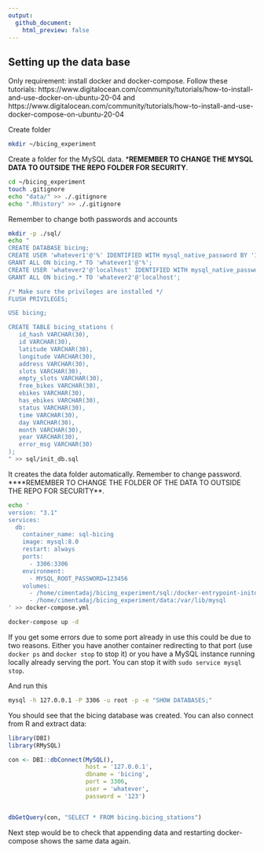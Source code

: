```yaml
---
output:
  github_document:
    html_preview: false
---
```


## Setting up the data base

Only requirement: install docker and docker-compose. Follow these tutorials: https://www.digitalocean.com/community/tutorials/how-to-install-and-use-docker-on-ubuntu-20-04 and https://www.digitalocean.com/community/tutorials/how-to-install-and-use-docker-compose-on-ubuntu-20-04

Create folder

```bash
mkdir ~/bicing_experiment
```

Create a folder for the MySQL data. ***REMEMBER TO CHANGE THE MYSQL DATA TO OUTSIDE THE REPO FOLDER FOR SECURITY**.

```bash
cd ~/bicing_experiment
touch .gitignore
echo "data/" >> ./.gitignore
echo ".Rhistory" >> ./.gitignore
```

Remember to change both passwords and accounts

```bash
mkdir -p ./sql/
echo "
CREATE DATABASE bicing;
CREATE USER 'whatever1'@'%' IDENTIFIED WITH mysql_native_password BY '123';
GRANT ALL ON bicing.* TO 'whatever1'@'%';
CREATE USER 'whatever2'@'localhost' IDENTIFIED WITH mysql_native_password BY '123';
GRANT ALL ON bicing.* TO 'whatever2'@'localhost';

/* Make sure the privileges are installed */
FLUSH PRIVILEGES;

USE bicing;

CREATE TABLE bicing_stations (
   id_hash VARCHAR(30),
   id VARCHAR(30),
   latitude VARCHAR(30),
   longitude VARCHAR(30),
   address VARCHAR(30),
   slots VARCHAR(30),
   empty_slots VARCHAR(30),
   free_bikes VARCHAR(30),
   ebikes VARCHAR(30),
   has_ebikes VARCHAR(30),
   status VARCHAR(30),
   time VARCHAR(30),
   day VARCHAR(30),
   month VARCHAR(30),
   year VARCHAR(30),
   error_msg VARCHAR(30)
);
" >> sql/init_db.sql

```

It creates the data folder automatically. Remember to change password. ****REMEMBER TO CHANGE THE FOLDER OF THE DATA TO OUTSIDE THE REPO FOR SECURITY**.

```bash

echo '
version: "3.1"
services:
  db:
    container_name: sql-bicing
    image: mysql:8.0
    restart: always
    ports:
      - 3306:3306
    environment:
      - MYSQL_ROOT_PASSWORD=123456
    volumes:
      - /home/cimentadaj/bicing_experiment/sql:/docker-entrypoint-initdb.d
      - /home/cimentadaj/bicing_experiment/data:/var/lib/mysql
' >> docker-compose.yml

```

```bash
docker-compose up -d
```

If you get some errors due to some port already in use this could be due to two reasons. Either you have another container redirecting to that port (use `docker ps` and `docker stop` to stop it) or you have a MySQL instance running locally already serving the port. You can stop it with `sudo service mysql stop`.

And run this

```bash
mysql -h 127.0.0.1 -P 3306 -u root -p -e "SHOW DATABASES;"
```

You should see that the bicing database was created. You can also connect from R and extract data:

```r
library(DBI)
library(RMySQL)

con <- DBI::dbConnect(MySQL(),
                      host = '127.0.0.1',
                      dbname = 'bicing',
                      port = 3306,
                      user = 'whatever',
                      password = '123')


dbGetQuery(con, "SELECT * FROM bicing.bicing_stations")
```

Next step would be to check that appending data and restarting docker-compose shows the same data again.

